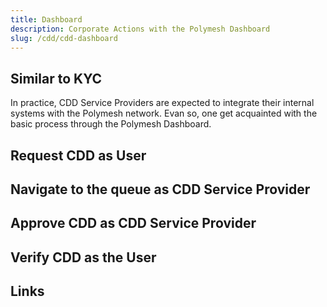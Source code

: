 ```yaml
---
title: Dashboard
description: Corporate Actions with the Polymesh Dashboard
slug: /cdd/cdd-dashboard
---
```


## Similar to KYC

In practice, CDD Service Providers are expected to integrate their internal systems with the Polymesh network. Evan so, one get acquainted with the basic process through the Polymesh Dashboard. 

## Request CDD as User

## Navigate to the queue as CDD Service Provider

## Approve CDD as CDD Service Provider

## Verify CDD as the User

## Links
